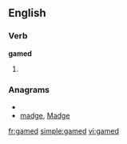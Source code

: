 
==English==

===Verb===
'''gamed'''

# {{past of|[[game]]}}

===Anagrams===
* {{alphagram|adegm}}
* [[madge#English|madge]], [[Madge#English|Madge]]

[[fr:gamed]]
[[simple:gamed]]
[[vi:gamed]]